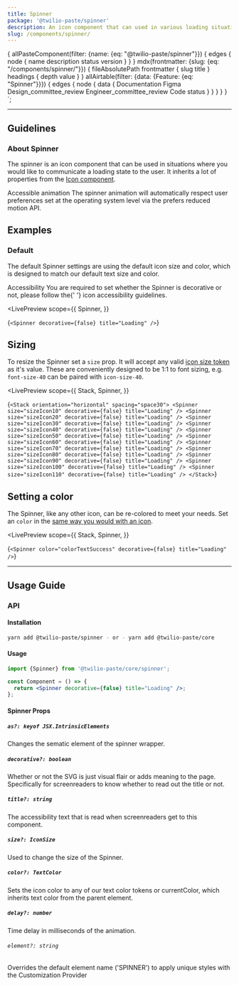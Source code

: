 ```yaml
---
title: Spinner
package: '@twilio-paste/spinner'
description: An icon component that can used in various loading situations.
slug: /components/spinner/
---
```



  {
    allPasteComponent(filter: {name: {eq: "@twilio-paste/spinner"}}) {
      edges {
        node {
          name
          description
          status
          version
        }
      }
    }
    mdx(frontmatter: {slug: {eq: "/components/spinner/"}}) {
      fileAbsolutePath
      frontmatter {
        slug
        title
      }
      headings {
        depth
        value
      }
    }
    allAirtable(filter: {data: {Feature: {eq: "Spinner"}}}) {
      edges {
        node {
          data {
            Documentation
            Figma
            Design_committee_review
            Engineer_committee_review
            Code
            status
          }
        }
      }
    }
  }
`;

<NormalizeComponentHeader
  categoryRoute={SidebarCategoryRoutes.COMPONENTS}
  githubUrl="https://github.com/twilio-labs/paste/tree/main/packages/paste-core/components/spinner"
  storybookUrl="/?path=/story/components-spinner--"
  data={props.data}
/>

---

<contentwrapper>

<PageAside data={props.data.mdx} />

<content>

## Guidelines

### About Spinner

The spinner is an icon component that can be used in situations where you would like to communicate a loading state to the user. It inherits a lot of properties from the [Icon component](/components/icons/usage-guidelines/).

<Callout>
  <CalloutTitle>Accessible animation</CalloutTitle>
  <CalloutText>
    The spinner animation will automatically respect user preferences set at the operating system level via the prefers
    reduced motion API.
  </CalloutText>
</Callout>

## Examples

### Default

The default Spinner settings are using the default icon size and color, which is designed to match our default text size and color.

<Callout>
  <CalloutTitle>Accessibility</CalloutTitle>
  <CalloutText>
    You are required to set whether the Spinner is decorative or not, please follow the{' '}
    <SiteLink to="/components/icons/usage-guidelines#accessibility">icon accessibility guidelines</SiteLink>.
  </CalloutText>
</Callout>

<LivePreview
  scope={{
    Spinner,
  }}
>
  {`<Spinner decorative={false} title="Loading" />`}
</LivePreview>

## Sizing

To resize the Spinner set a `size` prop. It will accept any valid [icon size token](/tokens/list/#sizings) as it's value. These are conveniently designed to be 1:1 to font sizing, e.g. `font-size-40` can be paired with `icon-size-40`.

<LivePreview
  scope={{
    Stack,
    Spinner,
  }}
>
  {`<Stack orientation="horizontal" spacing="space30">
  <Spinner size="sizeIcon10" decorative={false} title="Loading" />
  <Spinner size="sizeIcon20" decorative={false} title="Loading" />
  <Spinner size="sizeIcon30" decorative={false} title="Loading" />
  <Spinner size="sizeIcon40" decorative={false} title="Loading" />
  <Spinner size="sizeIcon50" decorative={false} title="Loading" />
  <Spinner size="sizeIcon60" decorative={false} title="Loading" />
  <Spinner size="sizeIcon70" decorative={false} title="Loading" />
  <Spinner size="sizeIcon80" decorative={false} title="Loading" />
  <Spinner size="sizeIcon90" decorative={false} title="Loading" />
  <Spinner size="sizeIcon100" decorative={false} title="Loading" />
  <Spinner size="sizeIcon110" decorative={false} title="Loading" />
</Stack>`}
</LivePreview>

## Setting a color

The Spinner, like any other icon, can be re-colored to meet your needs. Set an `color` in the [same way you would with an icon](/components/icons/usage-guidelines#adapting-the-icons-color).

<LivePreview
  scope={{
    Stack,
    Spinner,
  }}
>
  {`<Spinner color="colorTextSuccess" decorative={false} title="Loading" />`}
</LivePreview>

---

## Usage Guide

### API

#### Installation

```bash
yarn add @twilio-paste/spinner - or - yarn add @twilio-paste/core
```

#### Usage

```jsx
import {Spinner} from '@twilio-paste/core/spinner';

const Component = () => {
  return <Spinner decorative={false} title="Loading" />;
};
```

#### Spinner Props

##### `as?: keyof JSX.IntrinsicElements`

Changes the sematic element of the spinner wrapper.

##### `decorative?: boolean`

Whether or not the SVG is just visual flair or adds meaning to the page. Specifically for screenreaders to know whether to read out the title or not.

##### `title?: string`

The accessibility text that is read when screenreaders get to this component.

##### `size?: IconSize`

Used to change the size of the Spinner.

##### `color?: TextColor`

Sets the icon color to any of our text color tokens or currentColor, which inherits text color from the parent element.

##### `delay?: number`

Time delay in milliseconds of the animation.

###### `element?: string`

Overrides the default element name ('SPINNER') to apply unique styles with the Customization Provider

<ChangelogRevealer>
  <Changelog />
</ChangelogRevealer>

</content>

</contentwrapper>
